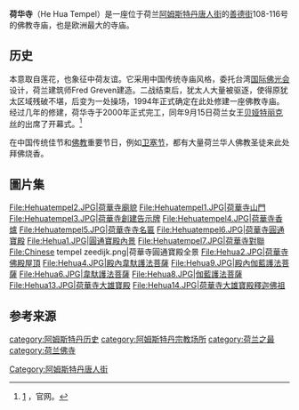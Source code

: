 {{Infobox religious building
| name = 荷华寺
| native_name = He Hua Tempel
| native_name_lang = 
| image = [[File:Hehua5.JPG|250px]]
| image_size = 
| alt = 
| caption = 荷华寺远眺
| map_type = 
| map_size = 
| map_alt = 
| map_relief = 
| map_caption = 
| location = 荷兰[[阿姆斯特丹唐人街|阿姆斯特丹唐人街]][[善德街|善德街]] 108-116号
| latitude = 
| longitude = 
| coordinates_region = 
| coordinates_format = 
| coordinates_display = 
| coordinates_footnotes = 
| religious_affiliation = 
| deity = 
| rite = 
| sect = 
| tradition = 
| festival = <!-- or | festivals = -->
| cercle = 
| sector = 
| municipality = 
| district = 
| territory = 
| prefecture = 
| state = 
| province = 
| region = 
| country = 
| administration = 
| consecration_year = 
| organisational_status = <!-- or | organizational_status = -->
| functional_status = 
| heritage_designation = 
| ownership = 
| governing_body = 
| leadership = 
| bhattaraka = 
| patron = 
| website = {{url|http://ibps.nl}}
| architect = Fred Greven
| architecture_type = 
| architecture_style = 
| founded_by = 
| creator = 
| funded_by = [[国际佛光会|国际佛光会]]
| general_contractor = 
| established = 1994年
| groundbreaking = 
| year_completed = 2000年9月15日
| construction_cost = 
| date_demolished = <!-- or | date_destroyed = -->
| facade_direction = 
| capacity = 
| length = 
| width = 
| width_nave = 
| interior_area = 
| height_max = 
| dome_quantity = 
| dome_height_outer = 
| dome_height_inner = 
| dome_dia_outer = 
| dome_dia_inner = 
| minaret_quantity = 
| minaret_height = 
| spire_quantity = 
| spire_height = 
| site_area = 
| temple_quantity = 
| monument_quantity = 
| shrine_quantity = 
| inscriptions = 
| materials = 
| elevation_m = <!-- or | elevation_ft = -->
| elevation_footnotes = 
| nrhp = 
| designated = 
| added = 
| refnum = 
| footnotes = 
}}
'''荷华寺'''（He Hua Tempel）是一座位于荷兰[[阿姆斯特丹唐人街|阿姆斯特丹唐人街]]的[[善德街|善德街]]108-116号的佛教寺庙，也是欧洲最大的寺庙。

== 历史 ==
本意取自莲花，也象征中荷友谊。它采用中国传统寺庙风格，委托台湾[[国际佛光会|国际佛光会]]设计，荷兰建筑师Fred Greven建造。二战结束后，犹太人大量被驱逐，使得原犹太区域残破不堪，后变为一处操场，1994年正式确定在此处修建一座佛教寺庙。经过几年的修建，荷华寺于2000年正式完工，同年9月15日荷兰女王[[贝娅特丽克丝_(荷兰)|贝娅特丽克丝]]的出席了开幕式。<ref>[http://ibps.nl/he-hua-tempel/] {{Wayback|url=http://ibps.nl/he-hua-tempel/ |date=20160828214535 }}，官网。</ref>

在中国传统佳节和[[佛教|佛教]]重要节日，例如[[卫塞节|卫塞节]]，都有大量荷兰华人佛教圣徒来此处拜佛烧香。

== 圖片集 ==
<gallery>
File:Hehuatempel2.JPG|荷華寺廟貌
File:Hehuatempel1.JPG|荷華寺山門
File:Hehuatempel3.JPG|荷華寺創建告示牌
File:Hehuatempel4.JPG|荷華寺香爐
File:Hehuatempel5.JPG|荷華寺寺名匾
File:Hehuatempel6.JPG|荷華寺圓通寶殿
File:Hehua1.JPG|圓通寶殿內景
File:Hehuatempel7.JPG|荷華寺對聯
File:Chinese tempel zeedijk.png|荷華寺圓通寶殿全景
File:Hehua2.JPG|荷華寺佛殿屋頂
File:Hehua4.JPG|殿內韋馱護法菩薩
File:Hehua9.JPG|殿內伽藍護法菩薩
File:Hehua6.JPG|韋馱護法菩薩
File:Hehua8.JPG|伽藍護法菩薩
File:Hehua13.JPG|荷華寺大雄寶殿
File:Hehua14.JPG|荷華寺大雄寶殿釋迦佛祖
</gallery>

== 参考来源 ==
{{Reflist}}

[[Category:阿姆斯特丹唐人街|Category:阿姆斯特丹唐人街]]
[[category:阿姆斯特丹历史|category:阿姆斯特丹历史]]
[[category:阿姆斯特丹宗教场所|category:阿姆斯特丹宗教场所]]
[[category:荷兰之最|category:荷兰之最]]
[[category:荷兰佛寺|category:荷兰佛寺]]